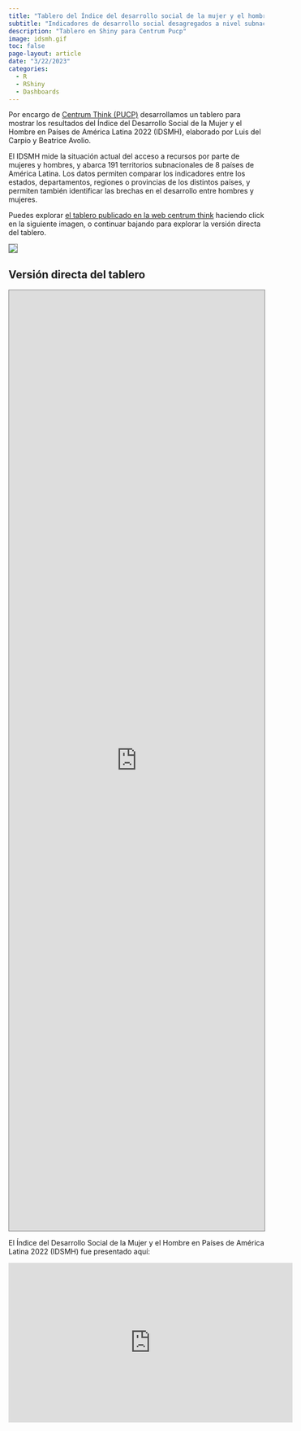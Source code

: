 ```yaml
---
title: "Tablero del Índice del desarrollo social de la mujer y el hombre"
subtitle: "Indicadores de desarrollo social desagregados a nivel subnacional para ocho países de América Latina"
description: "Tablero en Shiny para Centrum Pucp"
image: idsmh.gif
toc: false
page-layout: article
date: "3/22/2023"
categories:
  - R
  - RShiny
  - Dashboards
---
```


Por encargo de [Centrum Think (PUCP)](https://centrumthink.pucp.edu.pe/) desarrollamos un tablero para mostrar los resultados del Índice del Desarrollo Social de la Mujer y el Hombre en Países de América Latina 2022 (IDSMH), elaborado por Luis del Carpio y Beatrice Avolio.

El IDSMH mide la situación actual del acceso a recursos por parte de mujeres y hombres, y abarca 191 territorios subnacionales de 8 países de América Latina. Los datos permiten comparar los indicadores entre los estados, departamentos, regiones o provincias de los distintos países, y permiten también identificar las brechas en el desarrollo entre hombres y mujeres.

Puedes explorar [el tablero publicado en la web centrum think](https://centrumthink.pucp.edu.pe/estudio/indice-del-desarrollo-social-de-la-mujer-y-el-hombre-en-paises-de-america-latina-2023-idsmh/) haciendo click en la siguiente imagen, o continuar bajando para explorar la versión directa del tablero.

[![](images/centrum.png){style="border: 1px solid #808080;"}](https://centrumthink.pucp.edu.pe/estudio/indice-del-desarrollo-social-de-la-mujer-y-el-hombre-en-paises-de-america-latina-2023-idsmh/)

## Versión directa del tablero

<iframe src="https://desarroio.shinyapps.io/centrum-idsmh/" width="100%" height="1850" style="border: 1px solid #808080;">

</iframe>

El Índice del Desarrollo Social de la Mujer y el Hombre en Países de América Latina 2022 (IDSMH) fue presentado aquí:

```{=html}
<iframe src="https://www.facebook.com/plugins/video.php?height=314&href=https%3A%2F%2Fwww.facebook.com%2FCENTRUMPUCP%2Fvideos%2F251245697332653%2F&show_text=false&width=560&t=5689" width="560" height="314" style="border:none;overflow:hidden" scrolling="no" frameborder="0" allowfullscreen="true" allow="autoplay; clipboard-write; encrypted-media; picture-in-picture; web-share" allowFullScreen="true"></iframe>
```
